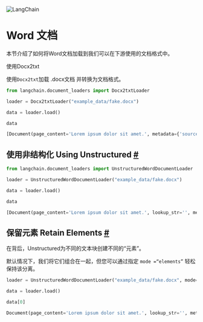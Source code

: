 

<Head>
  <script>
    {
      `(function() {
         var _hmt = _hmt || [];
(function() {
  var hm = document.createElement("script");
  hm.src = "https://hm.baidu.com/hm.js?e60fb290e204e04c5cb6f79b0ac1e697";
  var s = document.getElementsByTagName("script")[0]; 
  s.parentNode.insertBefore(hm, s);
})();
       })();`
    }
  </script>
</Head>

![LangChain](https://pica.zhimg.com/50/v2-56e8bbb52aa271012541c1fe1ceb11a2_r.gif)



# Word 文档

本节介绍了如何将Word文档加载到我们可以在下游使用的文档格式中。

使用Docx2txt

使用`Docx2txt`加载 .docx文档 并转换为文档格式。







```python
from langchain.document_loaders import Docx2txtLoader

```










```python
loader = Docx2txtLoader("example_data/fake.docx")

```










```python
data = loader.load()

```










```python
data

```








```python
[Document(page_content='Lorem ipsum dolor sit amet.', metadata={'source': 'example_data/fake.docx'})]

```








使用非结构化 Using Unstructured [#](#using-unstructured "Permalink to this headline")
---------------------------------------------------------------------------







```python
from langchain.document_loaders import UnstructuredWordDocumentLoader

```










```python
loader = UnstructuredWordDocumentLoader("example_data/fake.docx")

```










```python
data = loader.load()

```










```python
data

```








```python
[Document(page_content='Lorem ipsum dolor sit amet.', lookup_str='', metadata={'source': 'fake.docx'}, lookup_index=0)]

```








保留元素 Retain Elements [#](#retain-elements "Permalink to this headline")
---------------------------------------------------------------------




在背后，Unstructured为不同的文本块创建不同的“元素”。

默认情况下，我们将它们组合在一起，但您可以通过指定 `mode =“elements”` 轻松保持该分离。 



```python
loader = UnstructuredWordDocumentLoader("example_data/fake.docx", mode="elements")

```










```python
data = loader.load()

```










```python
data[0]

```








```python
Document(page_content='Lorem ipsum dolor sit amet.', lookup_str='', metadata={'source': 'fake.docx', 'filename': 'fake.docx', 'category': 'Title'}, lookup_index=0)

```








